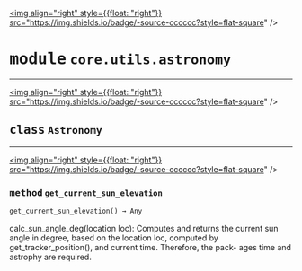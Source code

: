 <!-- markdownlint-disable -->

<a href="https://github.com/tum-esm/pyr/tree/main/packages/packages/core/utils/astronomy.py#L0"><img align="right" style={{float: "right"}} src="https://img.shields.io/badge/-source-cccccc?style=flat-square" /></a>

# <kbd>module</kbd> `core.utils.astronomy`






---

<a href="https://github.com/tum-esm/pyr/tree/main/packages/packages/core/utils/astronomy.py#L8"><img align="right" style={{float: "right"}} src="https://img.shields.io/badge/-source-cccccc?style=flat-square" /></a>

## <kbd>class</kbd> `Astronomy`







---

<a href="https://github.com/tum-esm/pyr/tree/main/packages/packages/core/utils/astronomy.py#L12"><img align="right" style={{float: "right"}} src="https://img.shields.io/badge/-source-cccccc?style=flat-square" /></a>

### <kbd>method</kbd> `get_current_sun_elevation`

```python
get_current_sun_elevation() → Any
```

calc_sun_angle_deg(location loc): Computes and returns the current sun angle in degree, based on the location loc, computed by get_tracker_position(), and current time. Therefore, the pack- ages time and astrophy are required. 


